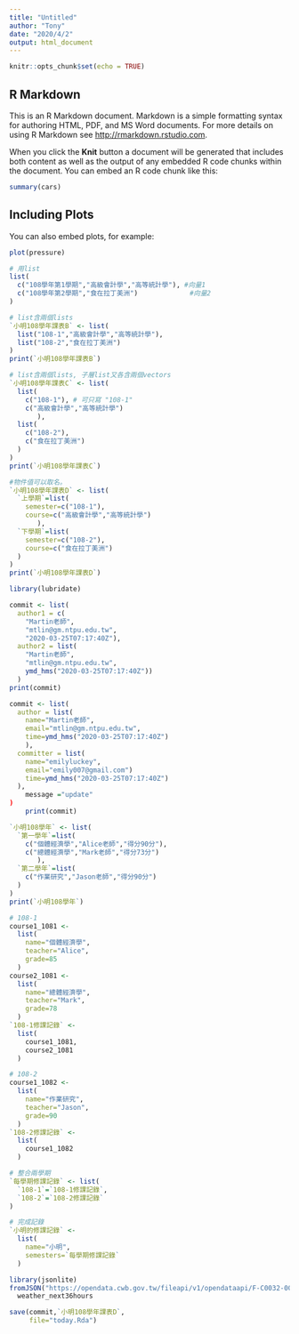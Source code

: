 ```yaml
---
title: "Untitled"
author: "Tony"
date: "2020/4/2"
output: html_document
---
```


```r
knitr::opts_chunk$set(echo = TRUE)
```

## R Markdown

This is an R Markdown document. Markdown is a simple formatting syntax for authoring HTML, PDF, and MS Word documents. For more details on using R Markdown see <http://rmarkdown.rstudio.com>.

When you click the **Knit** button a document will be generated that includes both content as well as the output of any embedded R code chunks within the document. You can embed an R code chunk like this:

```r
summary(cars)
```

## Including Plots

You can also embed plots, for example:

```r
plot(pressure)
```

```r
# 用list
list(
  c("108學年第1學期","高級會計學","高等統計學"), #向量1
  c("108學年第2學期","食在拉丁美洲")             #向量2
)  
```

```r
# list含兩個lists
`小明108學年課表B` <- list(
  list("108-1","高級會計學","高等統計學"),
  list("108-2","食在拉丁美洲")
)
print(`小明108學年課表B`)
```

```r
# list含兩個lists, 子層list又各含兩個vectors
`小明108學年課表C` <- list(
  list(
    c("108-1"), # 可只寫 "108-1"
    c("高級會計學","高等統計學")
       ),
  list(
    c("108-2"),
    c("食在拉丁美洲")
  )
)
print(`小明108學年課表C`)
```

```r
#物件值可以取名。
`小明108學年課表D` <- list(
  `上學期`=list(
    semester=c("108-1"), 
    course=c("高級會計學","高等統計學")
       ),
  `下學期`=list(
    semester=c("108-2"),
    course=c("食在拉丁美洲")
  )
)
print(`小明108學年課表D`)

```
```r
library(lubridate)
```

```r
commit <- list(
  author1 = c(
    "Martin老師",
    "mtlin@gm.ntpu.edu.tw",
    "2020-03-25T07:17:40Z"),
  author2 = list(
    "Martin老師",
    "mtlin@gm.ntpu.edu.tw",
    ymd_hms("2020-03-25T07:17:40Z"))
  )
print(commit)
```

```r
commit <- list(
  author = list(
    name="Martin老師",
    email="mtlin@gm.ntpu.edu.tw",
    time=ymd_hms("2020-03-25T07:17:40Z")
    ),
  committer = list(
    name="emilyluckey",
    email="emily007@gmail.com")
    time=ymd_hms("2020-03-25T07:17:40Z")
  ),
    message ="update"
)
    print(commit)
```

```r
`小明108學年` <- list(
  `第一學年`=list(
    c("個體經濟學","Alice老師","得分90分"), 
    c("總體經濟學","Mark老師","得分73分")
       ),
  `第二學年`=list(
    c("作業研究","Jason老師","得分90分")
  )
)
print(`小明108學年`)
```

```r
# 108-1 
course1_1081 <- 
  list(
    name="個體經濟學",
    teacher="Alice",
    grade=85
  )
course2_1081 <-
  list(
    name="總體經濟學",
    teacher="Mark",
    grade=78
  )
`108-1修課記錄` <- 
  list(
    course1_1081,
    course2_1081
  )

# 108-2
course1_1082 <- 
  list(
    name="作業研究",
    teacher="Jason",
    grade=90
  )
`108-2修課記錄` <- 
  list(
    course1_1082
  )

# 整合兩學期
`每學期修課記錄` <- list(
  `108-1`=`108-1修課記錄`,
  `108-2`=`108-2修課記錄`
)

# 完成記錄
`小明的修課記錄` <- 
  list(
    name="小明",
    semesters=`每學期修課記錄`
  )
```

```r
library(jsonlite)
fromJSON("https://opendata.cwb.gov.tw/fileapi/v1/opendataapi/F-C0032-001?Authorization=rdec-key-123-45678-011121314&format=JSON") ->
  weather_next36hours
```

```r
save(commit,`小明108學年課表D`,
     file="today.Rda")
```

